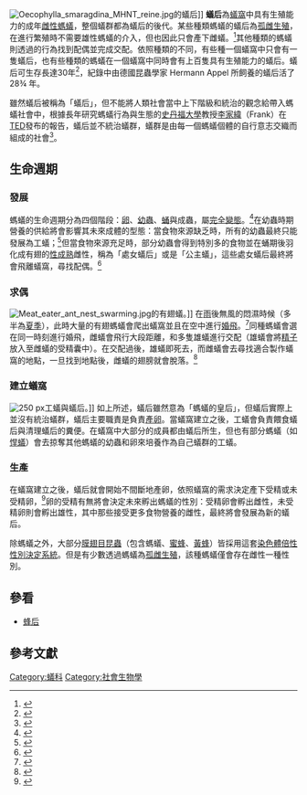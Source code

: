 [[File:Oecophylla_smaragdina_MHNT_reine.jpg|thumb]]的蟻后]]
'''蟻后'''為[[蟻窩|蟻窩]]中具有生殖能力的成年[[雌性|雌性]][[螞蟻|螞蟻]]，整個蟻群都為蟻后的後代。某些種類螞蟻的蟻后為[[孤雌生殖|孤雌生殖]]，在進行繁殖時不需要雄性螞蟻的介入，但也因此只會產下雌蟻。<ref name="KellerGordon2009">{{cite book|last1=Keller|first1=Laurent|last2=Gordon|first2=Elisabeth|title=The Lives of Ants|url=https://archive.org/details/livesofants00laur|date=26 February 2009|publisher=Oxford University Press|language=en|isbn=9780191580079|page=[https://archive.org/details/livesofants00laur/page/191 191]}}</ref>其他種類的螞蟻則透過{{link-en|婚飛|nuptial flight}}的行為找到配偶並完成交配。依照種類的不同，有些種一個蟻窩中只會有一隻蟻后，也有些種類的螞蟻在一個蟻窩中同時會有上百隻具有生殖能力的蟻后。蟻后可生存長達30年<ref name="entnemdept.ufl.edu">{{cite web|url=http://entnemdept.ufl.edu/walker/ufbir/chapters/chapter_34.shtml|title=Chapter 34: Longest Adult Life - The University of Florida Book of Insect Records - Department of Entomology & Nematology - UF/IFAS|website=entnemdept.ufl.edu|access-date=2018-06-02|archive-date=2011-07-20|archive-url=https://web.archive.org/web/20110720084610/http://entnemdept.ufl.edu/walker/ufbir/chapters/chapter_34.shtml|dead-url=no}}</ref>，紀錄中由德國昆蟲學家 Hermann Appel 所飼養的{{link-en|黑褐毛山蟻|Black garden ant}}蟻后活了 28¾ 年。

雖然蟻后被稱為「蟻后」，但不能將人類社會當中上下階級和統治的觀念給帶入螞蟻社會中，根據長年研究螞蟻行為與生態的[[史丹福大學|史丹福大學]]教授[[李家緯|李家緯]]（Frank）在[[TED|TED]]發布的報告，蟻后並不統治蟻群，蟻群是由每一個螞蟻個體的自行意志交織而組成的社會<ref name=":0">{{cite web|url=https://www.ted.com/talks/deborah_gordon_what_ants_teach_us_about_the_brain_cancer_and_the_internet|title=What ants teach us about the brain, cancer and the Internet|accessdate=2017-10-23|author=|date=2014-04|archive-date=2021-05-03|archive-url=https://web.archive.org/web/20210503205725/https://www.ted.com/talks/deborah_gordon_what_ants_teach_us_about_the_brain_cancer_and_the_internet|dead-url=no}}</ref>。

==生命週期==

===發展===
螞蟻的生命週期分為四個階段：[[卵|卵]]、[[幼蟲|幼蟲]]、[[蛹|蛹]]與成蟲，屬[[完全變態|完全變態]]。<ref name="The Life Cycle of the Ant">{{cite web|title=The Life Cycle of the Ant|url=http://www.antnest.co.uk/cycle.html|accessdate=2007-07-24|archive-url=https://web.archive.org/web/20070716224153/http://www.antnest.co.uk/cycle.html|archive-date=2007-07-16|dead-url=yes}}</ref>在幼蟲時期營養的供給將會影響其未來成體的型態：當食物來源缺乏時，所有的幼蟲最終只能發展為工蟻；<ref name="enchantedlearning.com">{{cite web|title=Enchanted Learning ant information page|url=http://www.enchantedlearning.com/subjects/insects/ant/Antcoloringpage.shtml|accessdate=2007-07-24|archive-date=2001-02-15|archive-url=https://web.archive.org/web/20010215022908/http://www.enchantedlearning.com/subjects/insects/ant/Antcoloringpage.shtml|dead-url=no}}</ref>但當食物來源充足時，部分幼蟲會得到特別多的食物並在蛹期後羽化成有翅的[[性成熟|性成熟]]雌性，稱為「處女蟻后」或是「公主蟻」，這些處女蟻后最終將會飛離蟻窩，尋找配偶。<ref name="Bronson2008">{{cite book|last=Bronson|first=Wilfrid S.|title=The Wonder World of Ants|year=2008|publisher=Sunstone Press|language=en|isbn=9780865346918|page=17}}</ref>

===求偶===
[[Image:Meat_eater_ant_nest_swarming.jpg|right]]的有翅蟻。]]
在[[雨|雨]]後無風的悶濕時候（多半為[[夏季|夏季]]），此時大量的有翅螞蟻會爬出蟻窩並且在空中進行[[婚飛|婚飛]]。<ref>{{cite web|url=http://antnest.co.uk/colony.html|title=How does an ant colony start?|accessdate=2008-05-11|archive-url=https://web.archive.org/web/20110811140333/http://antnest.co.uk/colony.html|archive-date=2011-08-11|dead-url=yes}}</ref>同種螞蟻會選在同一時刻進行婚飛，雌蟻會飛行大段距離，和多隻雄蟻進行交配（雄蟻會將[[精子|精子]]放入至雌蟻的受精囊中）。在交配過後，雄蟻即死去，而雌蟻會去尋找適合製作蟻窩的地點，一旦找到地點後，雌蟻的翅膀就會脫落。<ref name="Ant mating">{{cite web|title=Preparation for the mating flight|url=http://ant.edb.miyakyo-u.ac.jp/INTRODUCTION/Gakken79E/Page_25.html|accessdate=2007-07-24|archive-url=https://web.archive.org/web/20110717231344/http://ant.edb.miyakyo-u.ac.jp/INTRODUCTION/Gakken79E/Page_25.html|archive-date=2011-07-17|dead-url=yes}}</ref>

===建立蟻窩===
[[Image:Atta_colombica_queen.jpg|250 px]]工蟻與蟻后。]]
如上所述，蟻后雖然意為「螞蟻的皇后」，但蟻后實際上並沒有統治蟻群，蟻后主要職責是負責[[產卵|產卵]]。當蟻窩建立之後，工蟻會負責餵食蟻后與清理蟻后的糞便。在蟻窩中大部分的成員都由蟻后所生，但也有部分螞蟻（如[[悍蟻|悍蟻]]）會去掠奪其他螞蟻的幼蟲和卵來培養作為自己蟻群的工蟻。

===生產===
在蟻窩建立之後，蟻后就會開始不間斷地產卵，依照蟻窩的需求決定產下受精或未受精卵，<ref name="Can a queen lay eggs of certain types of ants at will?">{{cite web|title=Can a queen lay eggs of certain types of ants at will?|url=http://ant.edb.miyakyo-u.ac.jp/BE/Kingdom/2425/2425e.html|accessdate=2007-07-13|archive-url=https://web.archive.org/web/20110719181610/http://ant.edb.miyakyo-u.ac.jp/BE/Kingdom/2425/2425e.html|archive-date=2011-07-19|dead-url=yes}}</ref>卵的受精有無將會決定未來孵出螞蟻的性別：受精卵會孵出雌性，未受精卵則會孵出雄性，其中那些接受更多食物營養的雌性，最終將會發展為新的蟻后。

除螞蟻之外，大部分[[膜翅目|膜翅目]][[昆蟲|昆蟲]]（包含螞蟻、[[蜜蜂|蜜蜂]]、[[黃蜂|黃蜂]]）皆採用這套[[染色體倍性性別決定系統|染色體倍性性別決定系統]]。但是有少數透過螞蟻為[[孤雌生殖|孤雌生殖]]，該種螞蟻僅會存在雌性一種性別。

==參看==
*[[蜂后|蜂后]]

{{Commons|Category:Ant queens}}

==參考文獻==
{{reflist}}

[[Category:蟻科|Category:蟻科]]
[[Category:社會生物學|Category:社會生物學]]
